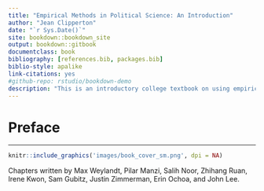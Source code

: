 ```yaml
---
title: "Empirical Methods in Political Science: An Introduction"
author: "Jean Clipperton"
date: "`r Sys.Date()`"
site: bookdown::bookdown_site
output: bookdown::gitbook
documentclass: book
bibliography: [references.bib, packages.bib]
biblio-style: apalike
link-citations: yes
#github-repo: rstudio/bookdown-demo
description: "This is an introductory college textbook on using empirical methods in political science research."
---
```


# Preface {-}
***

```r
knitr::include_graphics('images/book_cover_sm.png', dpi = NA)
```

Chapters written by Max Weylandt, Pilar Manzi, Salih Noor, Zhihang Ruan, Irene Kwon, Sam Gubitz, Justin Zimmerman, Erin Ochoa, and John Lee.
